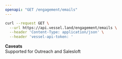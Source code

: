 ```yaml
---
openapi: "GET /engagement/emails"
---
```


<RequestExample>

```bash Request
curl --request GET \
  --url https://api.vessel.land/engagement/emails \
  --header 'Content-Type: application/json' \
  --header 'vessel-api-token: '
```

</RequestExample>

**Caveats**  
Supported for Outreach and Salesloft
